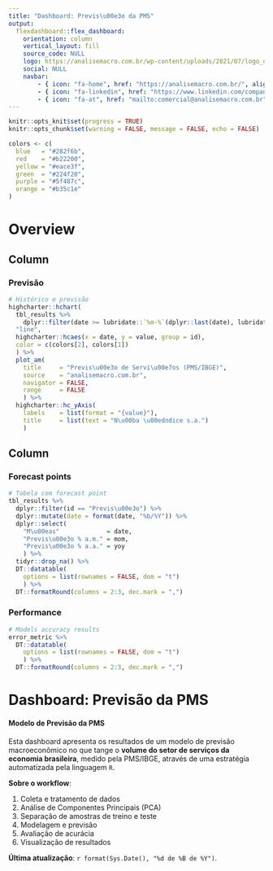 ```yaml
---
title: "Dashboard: Previs\u00e3o da PMS"
output: 
  flexdashboard::flex_dashboard:
    orientation: column
    vertical_layout: fill
    source_code: NULL
    logo: https://analisemacro.com.br/wp-content/uploads/2021/07/logo_dash.png
    social: NULL
    navbar:
        - { icon: "fa-home", href: "https://analisemacro.com.br/", align: right }
        - { icon: "fa-linkedin", href: "https://www.linkedin.com/company/an%C3%A1lise-macro/", align: right }
        - { icon: "fa-at", href: "mailto:comercial@analisemacro.com.br", align: right }
---
```


<!-- Definição de estilos, cores e elementos CSS -->

<script>
$('.navbar-logo').wrap('<a href="https://analisemacro.com.br/" target=_blank>');
</script>

<style>                     
.navbar {
  background-color:#282f6b;
}
.navbar-inverse .navbar-nav > li > a:hover,
.navbar-inverse .navbar-nav > li > a:focus {
  color: #ffffff;
    background-color: #ffffff21;
}
.navbar-inverse .navbar-nav > .active > a,
.navbar-inverse .navbar-nav > .active > a:hover,
.navbar-inverse .navbar-nav > .active > a:focus {
  color: #ffffff;
    background-color: #ffffff21;
}
.navbar-inverse .navbar-toggle:hover,
.navbar-inverse .navbar-toggle:focus {
  background-color: #ffffff21;
}
.navbar-inverse .navbar-nav > .open > a,
.navbar-inverse .navbar-nav > .open > a:hover,
.navbar-inverse .navbar-nav > .open > a:focus {
  background-color: #ffffff21;
    color: #ffffff;
}
.dropdown-menu > li > a:hover,
.dropdown-menu > li > a:focus {
  text-decoration: none;
  color: #ffffff;
    background-color: #282f6b;
}
.dropdown-menu > .active > a,
.dropdown-menu > .active > a:hover,
.dropdown-menu > .active > a:focus {
  color: #ffffff;
    text-decoration: none;
  outline: 0;
  background-color: #282f6b;
}
.nav-tabs-custom > .nav-tabs > li.active {
  border-top-color: #282f6b;
}
</style> 



```r
knitr::opts_knit$set(progress = TRUE)
knitr::opts_chunk$set(warning = FALSE, message = FALSE, echo = FALSE)
```


```r
colors <- c(
  blue   = "#282f6b",
  red    = "#b22200",
  yellow = "#eace3f",
  green  = "#224f20",
  purple = "#5f487c",
  orange = "#b35c1e"
)
```



Overview
=====================================


Column
-------------------------------------

### Previsão {.no-title}

```r
# Histórico e previsão
highcharter::hchart(
  tbl_results %>% 
    dplyr::filter(date >= lubridate::`%m-%`(dplyr::last(date), lubridate::years(5))), 
  "line", 
  highcharter::hcaes(x = date, y = value, group = id),
  color = c(colors[2], colors[1])
  ) %>% 
  plot_am(
    title     = "Previs\u00e3o de Servi\u00e7os (PMS/IBGE)",
    source    = "analisemacro.com.br",
    navigator = FALSE,
    range     = FALSE
    ) %>%
  highcharter::hc_yAxis(
    labels    = list(format = "{value}"),
    title     = list(text = "N\u00ba \u00edndice s.a.")
    )
```


Column {data-width=350}
-------------------------------------

### Forecast points {.no-title data-height=300}

```r
# Tabela com forecast point
tbl_results %>% 
  dplyr::filter(id == "Previs\u00e3o") %>% 
  dplyr::mutate(date = format(date, "%b/%Y")) %>% 
  dplyr::select(
    "M\u00eas"             = date, 
    "Previs\u00e3o % a.m." = mom,
    "Previs\u00e3o % a.a." = yoy
    ) %>% 
  tidyr::drop_na() %>% 
  DT::datatable(
    options = list(rownames = FALSE, dom = "t")
    ) %>% 
  DT::formatRound(columns = 2:3, dec.mark = ",")

```

### Performance {.no-title}

```r
# Models accuracy results
error_metric %>% 
  DT::datatable(
    options = list(rownames = FALSE, dom = "t")
    ) %>% 
  DT::formatRound(columns = 2:3, dec.mark = ",")
```




Dashboard: Previsão da PMS {.sidebar data-width=350}
=====================================

#### **Modelo de Previsão da PMS**
Esta dashboard apresenta os resultados de um modelo de previsão macroeconômico no que tange o **volume do setor de serviços da economia brasileira**, medido pela PMS/IBGE, através de uma estratégia automatizada pela linguagem `R`.

**Sobre o workflow**:

1) Coleta e tratamento de dados<br>
2) Análise de Componentes Principais (PCA)<br>
3) Separação de amostras de treino e teste<br>
4) Modelagem e previsão<br>
5) Avaliação de acurácia<br>
6) Visualização de resultados<br>


**Última atualização**: `r format(Sys.Date(), "%d de %B de %Y")`.
